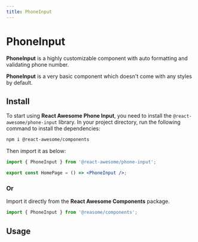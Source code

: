 ```yaml
---
title: PhoneInput
---
```


# PhoneInput

**PhoneInput** is a highly customizable component with auto formatting and validating phone number.

**PhoneInput** is a very basic component which doesn't come with any styles by default.

## Install

To start using **React Awesome Phone Input**, you need to install the `@react-awesome/phone-input` library. In your project directory, run
the following command to install the dependencies:

```sh npm2yarn
npm i @react-awesome/components
```

Then import it as below:

```jsx filename="home.jsx"
import { PhoneInput } from '@react-awesome/phone-input';

export const HomePage = () => <PhoneInput />;
```

### Or

Import it directly from the **React Awesome Components** package.

```jsx filename="home.jsx"
import { PhoneInput } from '@reasome/components';
```


 
## Usage

<Container>
  <Preview />
</Container>
